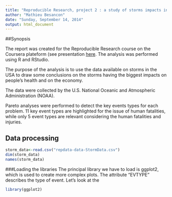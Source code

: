 ```yaml
---
title: "Reproducible Research, project 2 : a study of storms impacts in the US"
author: "Mathieu Besancon"
date: "Sunday, September 14, 2014"
output: html_document
---
```


##Synopsis

The report was created for the Reproducible Research course on the Coursera plateform (see presentation [here](https://www.coursera.org/course/repdata). The analysis was performed using R and RStudio.  

The purpose of the analysis is to use the data available on storms in the USA to draw some conclusions on the storms having the biggest impacts on people's health and on the economy. 
  
The data were collected by the U.S. National Oceanic and Atmospheric Administration (NOAA).    
  
Pareto analyses were performed to detect the key events types for each problem. 11 key event types are highlighted for the issue of human fatalities, while only 5 event types are relevant considering the human fatalities and injuries.  
  
## Data processing
```r
storm_data<-read.csv("repdata-data-StormData.csv")
dim(storm_data)
names(storm_data)
```

###Loading the libraries
The principal library we have to load is ggplot2, which is used to create more complex plots.
The attribute "EVTYPE" describes the type of event. Let's look at the
```r
library(ggplot2)
```




